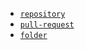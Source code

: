 - [`repository`](https://developer.atlassian.com/cloud/bitbucket/rest/api-group-repositories/#api-repositories-workspace-repo-slug-get)
- [`pull-request`](https://developer.atlassian.com/cloud/bitbucket/rest/api-group-pullrequests/#api-repositories-workspace-repo-slug-pullrequests-pull-request-id-get)
- [`folder`](https://developer.atlassian.com/cloud/bitbucket/rest/api-group-source/#api-repositories-workspace-repo-slug-src-commit-path-get)

